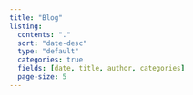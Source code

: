 ```yaml
---
title: "Blog"
listing:
  contents: "."
  sort: "date-desc"
  type: "default"
  categories: true
  fields: [date, title, author, categories]
  page-size: 5
---
```

